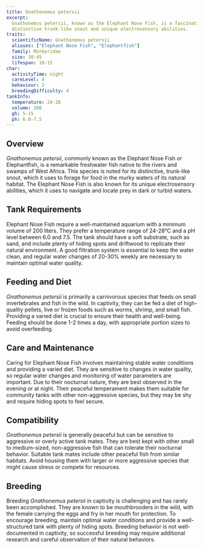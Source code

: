 ```yaml
---
title: Gnathonemus petersii
excerpt:
  Gnathonemus petersii, known as the Elephant Nose Fish, is a fascinating species from West Africa, recognized for its
  distinctive trunk-like snout and unique electrosensory abilities.
traits:
  scientificName: Gnathonemus petersii
  aliases: ["Elephant Nose Fish", "Elephantfish"]
  family: Mormyridae
  size: 30-45
  lifespan: 10-15
char:
  activityTime: night
  careLevel: 4
  behaviour: 2
  breedingDifficulty: 4
tankInfo:
  temperature: 24-28
  volume: 200
  gh: 5-15
  ph: 6.0-7.5
---
```


## Overview

_Gnathonemus petersii_, commonly known as the Elephant Nose Fish or Elephantfish, is a remarkable freshwater fish native
to the rivers and swamps of West Africa. This species is noted for its distinctive, trunk-like snout, which it uses to
forage for food in the murky waters of its natural habitat. The Elephant Nose Fish is also known for its unique
electrosensory abilities, which it uses to navigate and locate prey in dark or turbid waters.

## Tank Requirements

Elephant Nose Fish require a well-maintained aquarium with a minimum volume of 200 liters. They prefer a temperature
range of 24-28°C and a pH level between 6.0 and 7.5. The tank should have a soft substrate, such as sand, and include
plenty of hiding spots and driftwood to replicate their natural environment. A good filtration system is essential to
keep the water clean, and regular water changes of 20-30% weekly are necessary to maintain optimal water quality.

## Feeding and Diet

_Gnathonemus petersii_ is primarily a carnivorous species that feeds on small invertebrates and fish in the wild. In
captivity, they can be fed a diet of high-quality pellets, live or frozen foods such as worms, shrimp, and small fish.
Providing a varied diet is crucial to ensure their health and well-being. Feeding should be done 1-2 times a day, with
appropriate portion sizes to avoid overfeeding.

## Care and Maintenance

Caring for Elephant Nose Fish involves maintaining stable water conditions and providing a varied diet. They are
sensitive to changes in water quality, so regular water changes and monitoring of water parameters are important. Due to
their nocturnal nature, they are best observed in the evening or at night. Their peaceful temperament makes them
suitable for community tanks with other non-aggressive species, but they may be shy and require hiding spots to feel
secure.

## Compatibility

_Gnathonemus petersii_ is generally peaceful but can be sensitive to aggressive or overly active tank mates. They are
best kept with other small to medium-sized, non-aggressive fish that can tolerate their nocturnal behavior. Suitable
tank mates include other peaceful fish from similar habitats. Avoid housing them with larger or more aggressive species
that might cause stress or compete for resources.

## Breeding

Breeding _Gnathonemus petersii_ in captivity is challenging and has rarely been accomplished. They are known to be
mouthbrooders in the wild, with the female carrying the eggs and fry in her mouth for protection. To encourage breeding,
maintain optimal water conditions and provide a well-structured tank with plenty of hiding spots. Breeding behavior is
not well-documented in captivity, so successful breeding may require additional research and careful observation of
their natural behaviors.

